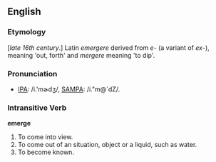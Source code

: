 ==English==

===Etymology===
[''late 16th century''.] Latin ''emergere'' derived from ''e''- (a variant of ''ex''-), meaning 'out, forth' and ''mergere'' meaning 'to dip'.

===Pronunciation===
* [[w:IPA_chart_for_English|IPA]]: /i.'mɚdʒ/, [[w:SAMPA/English|SAMPA]]: /i."m@`dZ/.

===Intransitive Verb===
'''emerge'''
# To come into view.
# To come out of an situation, object or a liquid, such as water.
# To become known.